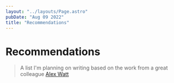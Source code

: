 ```yaml
---
layout: "../layouts/Page.astro"
pubDate: "Aug 09 2022"
title: "Recommendations"
---
```


# Recommendations

> A list I'm planning on writing based on the work from a great colleague <a href="https://alexcwatt.com/recommendations/" target="_blank">Alex Watt </a>
